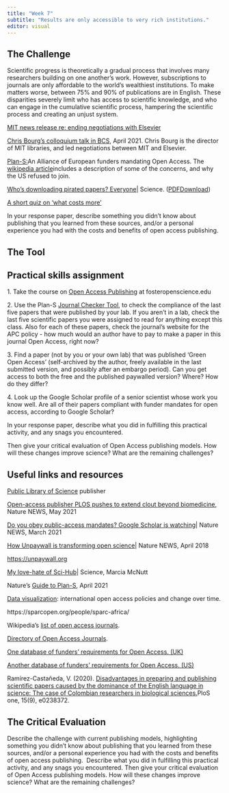 ```yaml
---
title: "Week 7"
subtitle: "Results are only accessible to very rich institutions."
editor: visual
---
```


## The Challenge

Scientific progress is theoretically a gradual process that involves many researchers building on one another's work. However, subscriptions to journals are only affordable to the world's wealthiest institutions. To make matters worse, between 75% and 90% of publications are in English. These disparities severely limit who has access to scientific knowledge, and who can engage in the cumulative scientific process, hampering the scientific process and creating an unjust system.

[MIT news release re: ending negotiations with Elsevier](https://news.mit.edu/2020/guided-by-open-access-principles-mit-ends-elsevier-negotiations-0611)

[Chris Bourg's colloquium talk in BCS](https://www.dropbox.com/s/mq417aqg4f3sgsq/Bourg-04-01-2021.mp4?dl=0), April 2021. Chris Bourg is the director of MIT libraries, and led negotiations between MIT and Elsevier. 

[Plan-S: ](https://www.coalition-s.org/why-plan-s/)An Alliance of European funders mandating Open Access. The [wikipedia article](https://en.wikipedia.org/wiki/Plan_S)includes a description of some of the concerns, and why the US refused to join. 

[Who's downloading pirated papers? Everyone](https://www.sciencemag.org/news/2016/04/whos-downloading-pirated-papers-everyone)\| Science. ([PDF](https://canvas.mit.edu/courses/16735/files/2628371?wrap=1 "Bohannon_piratedpapers.pdf")[ Download](https://canvas.mit.edu/courses/16735/files/2628371/download?download_frd=1))

[A short quiz on 'what costs more'](https://virginia.libwizard.com/f/what-costs-more)

In your response paper, describe something you didn't know about publishing that you learned from these sources, and/or a personal experience you had with the costs and benefits of open access publishing. \

## The Tool

## Practical skills assignment

1\. Take the course on [Open Access Publishing](https://www.fosteropenscience.eu/node/2331) at fosteropenscience.edu

2\. Use the Plan-S [Journal Checker Tool](https://journalcheckertool.org/), to check the compliance of the last five papers that were published by your lab. If you aren't in a lab, check the last five scientific papers you were assigned to read for anything except this class. Also for each of these papers, check the journal's website for the APC policy - how much would an author have to pay to make a paper in this journal Open Access, right now?

3\. Find a paper (not by you or your own lab) that was published 'Green Open Access' (self-archived by the author, freely available in the last submitted version, and possibly after an embargo period). Can you get access to both the free and the published paywalled version? Where? How do they differ?

4\. Look up the Google Scholar profile of a senior scientist whose work you know well. Are all of their papers compliant with funder mandates for open access, according to Google Scholar?

In your response paper, describe what you did in fulfilling this practical activity, and any snags you encountered. 

Then give your critical evaluation of Open Access publishing models. How will these changes improve science? What are the remaining challenges?

## Useful links and resources

[Public Library of Science](https://plos.org/about/) publisher

[Open-access publisher PLOS pushes to extend clout beyond biomedicine](https://www.nature.com/articles/d41586-020-01907-3), Nature NEWS, May 2021

[Do you obey public-access mandates? Google Scholar is watching](https://www.nature.com/articles/d41586-021-00873-8)\| Nature NEWS, March 2021

[How Unpaywall is transforming open science](https://www.nature.com/articles/d41586-018-05968-3)\| Nature NEWS, April 2018

[https://unpaywall.org](https://unpaywall.org/)

[My love-hate of Sci-Hub](https://www.science.org/doi/full/10.1126/science.aaf9419)\| Science, Marcia McNutt 

Nature's [Guide to Plan-S](https://www.nature.com/articles/d41586-021-00883-6), April 2021

[Data visualization](http://roarmap.eprints.org/dataviz.html): international open access policies and change over time. 

https://sparcopen.org/people/sparc-africa/

Wikipedia's [list of open access journals](https://en.wikipedia.org/wiki/List_of_open-access_journals). 

[Directory of Open Access Journals](https://www.doaj.org/). 

[One database of funders' requirements for Open Access. (UK)](https://v2.sherpa.ac.uk/juliet/)

[Another database of funders' requirements for Open Access. (US)](http://researchsharing.sparcopen.org/articles)

Ramírez-Castañeda, V. (2020). [Disadvantages in preparing and publishing scientific papers caused by the dominance of the English language in science: The case of Colombian researchers in biological sciences. ](https://journals.plos.org/plosone/article?id=10.1371/journal.pone.0238372)PloS one, 15(9), e0238372.

## The Critical Evaluation

Describe the challenge with current publishing models, highlighting something you didn't know about publishing that you learned from these sources, and/or a personal experience you had with the costs and benefits of open access publishing.  Describe what you did in fulfilling this practical activity, and any snags you encountered. Then give your critical evaluation of Open Access publishing models. How will these changes improve science? What are the remaining challenges?
